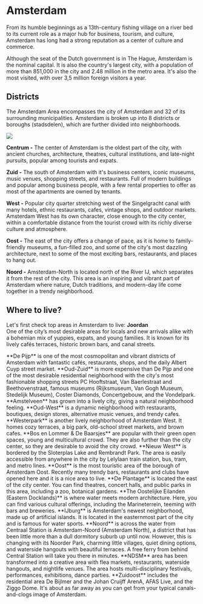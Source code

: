 
# Amsterdam
From its humble beginnings as a 13th-century fishing village on a river bed to its current role as a major hub for business, tourism, and culture, Amsterdam has long had a strong reputation as a center of culture and commerce.

Although the seat of the Dutch government is in The Hague, Amsterdam is the nominal capital. It is also the country's largest city, with a population of more than 851,000 in the city and 2.48 million in the metro area. It's also the most visited, with over 3,5 million foreign visitors a year.

<Youtube id="TF2qK6TX3YY" />

## Districts
The Amsterdam Area encompasses the city of Amsterdam and 32 of its surrounding
municipalities. Amsterdam is broken up into 8 districts or boroughs (stadsdelen), which are further divided into neighborhoods.

<Image src="amsterdam-districts.jpeg" />

**Centrum -** The center of Amsterdam is the oldest part of the city, with ancient churches, architecture, theatres, cultural institutions, and late-night pursuits, popular among tourists and expats.

**Zuid -** The south of Amsterdam with it's business centers, iconic museums, music venues, shopping streets, and restaurants. Full of modern buildings and popular among business people, with a few rental properties to offer as most of the apartments are owned by tenants.

**West -** Popular city quarter stretching west of the Singelgracht canal with many hotels, ethnic restaurants, cafes, vintage shops, and outdoor markets. Amsterdam West has its own character, close enough to the city center, within a comfortable distance from the tourist crowd with its richly diverse culture and atmosphere. 

**Oost -** The east of the city offers a change of pace, as it is home to family-friendly museums, a fun-filled zoo, and some of the city's most dazzling architecture, next to some of the most exciting bars, restaurants, and places to hang out.

**Noord -** Amsterdam-North is located north of the River IJ, which separates it from the rest of the city. This area is an inspiring and vibrant part of Amsterdam where nature, Dutch traditions, and modern-day life come together in a trendy neighborhood.

## Where to live?
Let's first check top areas in Amsterdam to live:
<ImageCard imageSrc="https://www.expatica.com/app/uploads/sites/3/2014/05/amsterdam-neighborhood-2.jpg" mapQuery="Jordaan,+Amsterdam,+Netherlands">
    **Joordan**\
    One of the city’s most desirable areas for locals and new arrivals alike with a bohemian mix of yuppies, expats, and young families. It is known for its lively cafés terraces, historic brown bars, and canal streets.
</ImageCard>

<ImageCard imageSrc="https://assets.vogue.com/photos/58913999736d5f2410e37356/master/pass/0-holding-de-pijp-amsterdam-travel-guide.jpg" videoId="9kjrKS-ZIHY" mapQuery="De+Pijp,+Amsterdam,+Netherlands">
    **De Pijp** is one of the most cosmopolitan and vibrant districts of Amsterdam with fantastic cafés, restaurants, shops, and the daily Albert Cuyp street market.
</ImageCard>

<ImageCard imageSrc="https://www.amsterdamsights.com/about/img/oudzuid.jpg" videoId="HloBo9J0lDw" mapQuery="Oud-Zuid,+Amsterdam,+Netherlands">
    **Oud-Zuid** is more expensive than De Pijp and one of the most desirable residential neighborhood with the city's most fashionable shopping streets PC Hooftstraat, Van Baerlestraat and Beethovenstraat, famous museums (Rijksmuseum, Van Gogh Museum, Stedelijk Museum), Coster Diamonds, Concertgebouw, and the Vondelpark.
</ImageCard>

<ImageCard imageSrc="https://www.expatica.com/app/uploads/sites/3/2018/06/amstelveenoldtown.jpg" videoId="1mya35gytAA&t=40" mapQuery="Amstelveen,+Amsterdam,+Netherlands">
    **Amstelveen** has grown into a lively city, giving a natural neighborhood feeling.
</ImageCard>

<ImageCard imageSrc="https://samseesworld.com/wp-content/uploads/2021/03/oud-wesrt-copy.jpg" videoId="Y6O8G65lLv4" mapQuery="Oud-West,+Amsterdam,+Netherlands">
    **Oud-West** is a dynamic neighborhood with restaurants, boutiques, design stores, alternative music venues, and trendy cafes.
</ImageCard>

<ImageCard imageSrc="https://expatestateagency.com/wp-content/uploads/2019/10/Amsterdam-Westerpark.jpg" videoId="yaLo2PzDKzc" mapQuery="Westerpark,+Amsterdam,+Netherlands">
    **Westerpark** is another lively neighborhood of Amsterdam West. It homes cozy terraces, a big park, old-school street markets, and brown cafes.
</ImageCard>

<ImageCard imageSrc="https://gmcdn-sxcqif3sepi.netdna-ssl.com/city-guides/img/uploads/neighbor_photo/original/1497364213.22840.jpeg" videoId="f_3a4VRR2BA" mapQuery="Bos+en+Lommer,+Amsterdam,+Netherlands">
  **Bos en Lommer & De Baarsjes** are popular with their green open spaces, young and multicultural crowd. They are also further than the city center, so they are desirable to avoid the city crowd.
</ImageCard>

<ImageCard imageSrc="https://tzmedia.b-cdn.net/media/images/nl/place/gallery/medium/6a90749e657cf312c6ec818c5f0c63b4.jpg" videoId="Z62GGqqYMPE&t=39" mapQuery="Nieuw+West,+Amsterdam,+Netherlands">
  **Nieuw West** is bordered by the Sloterplas Lake and Rembrandt Park. The area is easily accessible from anywhere in the city by Lelylaan train station, bus, tram, and metro lines.
</ImageCard>

<ImageCard imageSrc="https://www.puurmakelaars.nl/wp-content/uploads/2015/01/FUNDA_2K_JAVASTRAAT_50-2_AMSTERDAM_7052.jpg" videoId="fNvifRd6W_U" mapQuery="Oost,+Amsterdam,+Netherlands">
    **Oost** is the most touristic area of the borough of Amsterdam Oost. Recently many trendy bars, restaurants and clubs have opened here and it is a nice area to live.
</ImageCard>

<ImageCard imageSrc="https://alchetron.com/cdn/plantage-amsterdam-31e83fe5-13d1-4e1d-8a9f-d80dda836de-resize-750.jpeg" videoId="Y8F__Cj__WA" mapQuery="De+Plantage,+Amsterdam,+Netherlands">
    **De Plantage** is located the east of the city center. You can find theatres, concert halls, and public parks in this area, including a zoo, botanical gardens.
</ImageCard>

<ImageCard imageSrc="https://www.iamsterdam.com/media/neighbourhoods/oostelijke-eilanden/brantasgracht-javaeiland-amsterdamnc.jpg" videoId="HryTOb08zDM" mapQuery="Oostelijke+Eilanden,+Amsterdam,+Netherlands">
    **The Oostelijke Eilanden (Eastern Docklands)** is where water meets modern architecture. Here, you can find various cultural offerings, including the Marineterrein, teeming with bars and breweries.
</ImageCard>

<ImageCard imageSrc="https://cdn.archilovers.com/projects/62b60c5ba73e4e1eacdd7ac444bc4355.jpg" videoId="O5J5NeHh2_4&t=24" mapQuery="IJburg,+Amsterdam,+Netherlands">
    **IJburg** is Amsterdam's newest neighborhood, made up of artificial islands. It is located in the easternmost part of the city and is famous for water sports.
</ImageCard>

<ImageCard imageSrc="https://vastgoedactueel.nl/wp-content/uploads/2017/11/Vastgoed-Actueel-Vogelbuurt-Amsterdam.jpg" videoId="PAM0AcMtKRk" mapQuery="Noord,+Amsterdam,+Netherlands">
    **Noord** is across the water from Centraal Station is Amsterdam-Noord (Amsterdam North), a district that has been little more than a dull dormitory suburb up until now. However, this is changing with its Noorder Park, charming little villages, quiet dining options, and waterside hangouts with beautiful terraces. A free ferry from behind Central Station will take you there in minutes.
</ImageCard>

<ImageCard imageSrc="https://arcam.nl/wp-content/uploads/2021/03/Pontkade-de-Architekten-Cie-BMB-Ernst-van-Raaphorst_03-scaled.jpg" videoId="KDFKvwe1odk" mapQuery="NDSM,+Amsterdam,+Netherlands">
    **NDSM** area has been transformed into a creative area with flea markets, restaurants, waterside hangouts, and nightlife venues. The area hosts multi-disciplinary festivals, performances, exhibitions, dance parties.
</ImageCard>

<ImageCard imageSrc="https://upload.wikimedia.org/wikipedia/commons/9/94/Gooioord%2C_Bijlmer.jpg" videoId="jPLcfG-vBlU" mapQuery="Zuidoost,+Amsterdam,+Netherlands">
    **Zuidoost** includes the residential area De Bijlmer and the Johan Cruijff ArenA, AFAS Live, and the Ziggo Dome. It's about as far away as you can get from your typical canals-and-clogs image of Amsterdam.
</ImageCard>
